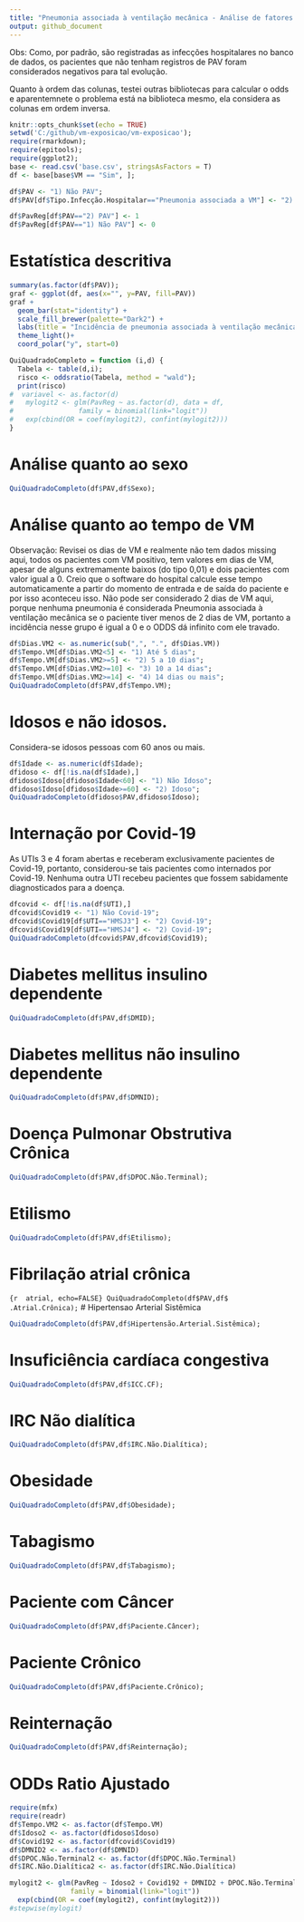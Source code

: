 ```yaml
---
title: "Pneumonia associada à ventilação mecânica - Análise de fatores de risco"
output: github_document
---
```


Obs: Como, por padrão, são registradas as infecções hospitalares no banco de dados, os pacientes que não tenham registros de PAV foram considerados negativos para tal evolução.

Quanto à ordem das colunas, testei outras bibliotecas para calcular o odds e aparentemnete o problema está na biblioteca mesmo, ela considera as colunas em ordem inversa.

```r
knitr::opts_chunk$set(echo = TRUE)
setwd('C:/github/vm-exposicao/vm-exposicao');
require(rmarkdown);
require(epitools);
require(ggplot2);
base <- read.csv('base.csv', stringsAsFactors = T)
df <- base[base$VM == "Sim", ];

df$PAV <- "1) Não PAV";
df$PAV[df$Tipo.Infecção.Hospitalar=="Pneumonia associada a VM"] <- "2) PAV";

df$PavReg[df$PAV=="2) PAV"] <- 1
df$PavReg[df$PAV=="1) Não PAV"] <- 0
```

# Estatística descritiva
```r
summary(as.factor(df$PAV));
graf <- ggplot(df, aes(x="", y=PAV, fill=PAV))
graf +  
  geom_bar(stat="identity") +
  scale_fill_brewer(palette="Dark2") +
  labs(title = "Incidência de pneumonia associada à ventilação mecânica", x = "", y = "")+
  theme_light()+
  coord_polar("y", start=0)
```

```r
QuiQuadradoCompleto = function (i,d) {
  Tabela <- table(d,i);
  risco <- oddsratio(Tabela, method = "wald");
  print(risco)
#  variavel <- as.factor(d)
#   mylogit2 <- glm(PavReg ~ as.factor(d), data = df,
#                family = binomial(link="logit"))
#   exp(cbind(OR = coef(mylogit2), confint(mylogit2)))
}
```

# Análise quanto ao sexo
```r
QuiQuadradoCompleto(df$PAV,df$Sexo);
```
# Análise quanto ao tempo de VM
Observação: Revisei os dias de VM e realmente não tem dados missing aqui, todos os pacientes com VM positivo, tem valores em dias de VM, apesar de alguns extremamente baixos (do tipo 0,01) e dois pacientes com valor igual a 0. Creio que o software do hospital calcule esse tempo automaticamente a partir do momento de entrada e de saída do paciente e por isso aconteceu isso.
Não pode ser considerado 2 dias de VM aqui, porque nenhuma pneumonia é considerada Pneumonia associada à ventilação mecânica se o paciente tiver menos de 2 dias de VM, portanto a incidência nesse grupo é igual a 0 e o ODDS dá infinito com ele travado.
```r
df$Dias.VM2 <- as.numeric(sub(",", ".", df$Dias.VM))
df$Tempo.VM[df$Dias.VM2<5] <- "1) Até 5 dias";
df$Tempo.VM[df$Dias.VM2>=5] <- "2) 5 a 10 dias";
df$Tempo.VM[df$Dias.VM2>=10] <- "3) 10 a 14 dias";
df$Tempo.VM[df$Dias.VM2>=14] <- "4) 14 dias ou mais";
QuiQuadradoCompleto(df$PAV,df$Tempo.VM);
```
# Idosos e não idosos.
Considera-se idosos pessoas com 60 anos ou mais.
```r
df$Idade <- as.numeric(df$Idade);
dfidoso <- df[!is.na(df$Idade),]
dfidoso$Idoso[dfidoso$Idade<60] <- "1) Não Idoso";
dfidoso$Idoso[dfidoso$Idade>=60] <- "2) Idoso";
QuiQuadradoCompleto(dfidoso$PAV,dfidoso$Idoso);
```

# Internação por Covid-19
As UTIs 3 e 4 foram abertas e receberam exclusivamente pacientes de Covid-19, portanto, considerou-se tais pacientes como internados por Covid-19. Nenhuma outra UTI recebeu pacientes que fossem sabidamente diagnosticados para a doença.
```r
dfcovid <- df[!is.na(df$UTI),]
dfcovid$Covid19 <- "1) Não Covid-19";
dfcovid$Covid19[df$UTI=="HMSJ3"] <- "2) Covid-19";
dfcovid$Covid19[df$UTI=="HMSJ4"] <- "2) Covid-19";
QuiQuadradoCompleto(dfcovid$PAV,dfcovid$Covid19);
```

# Diabetes mellitus insulino dependente
```r
QuiQuadradoCompleto(df$PAV,df$DMID);
```
# Diabetes mellitus não insulino dependente
```r
QuiQuadradoCompleto(df$PAV,df$DMNID);
```
# Doença Pulmonar Obstrutiva Crônica
```r
QuiQuadradoCompleto(df$PAV,df$DPOC.Não.Terminal);
```
# Etilismo
```r
QuiQuadradoCompleto(df$PAV,df$Etilismo);
```
# Fibrilação atrial crônica
```{r 
atrial, echo=FALSE}
QuiQuadradoCompleto(df$PAV,df$
                      .Atrial.Crônica);
```
# Hipertensao Arterial Sistêmica
```r
QuiQuadradoCompleto(df$PAV,df$Hipertensão.Arterial.Sistêmica);
```
# Insuficiência cardíaca congestiva
```r
QuiQuadradoCompleto(df$PAV,df$ICC.CF);
```
# IRC Não dialítica
```r
QuiQuadradoCompleto(df$PAV,df$IRC.Não.Dialítica);
```
# Obesidade
```r
QuiQuadradoCompleto(df$PAV,df$Obesidade);
```
# Tabagismo
```r
QuiQuadradoCompleto(df$PAV,df$Tabagismo);
```
# Paciente com Câncer
```r
QuiQuadradoCompleto(df$PAV,df$Paciente.Câncer);
```
# Paciente Crônico
```r
QuiQuadradoCompleto(df$PAV,df$Paciente.Crônico);
```
# Reinternação
```r
QuiQuadradoCompleto(df$PAV,df$Reinternação);
```
# ODDs Ratio Ajustado
```r
require(mfx)
require(readr)
df$Tempo.VM2 <- as.factor(df$Tempo.VM)
df$Idoso2 <- as.factor(dfidoso$Idoso)
df$Covid192 <- as.factor(dfcovid$Covid19)
df$DMNID2 <- as.factor(df$DMNID)
df$DPOC.Não.Terminal2 <- as.factor(df$DPOC.Não.Terminal)
df$IRC.Não.Dialítica2 <- as.factor(df$IRC.Não.Dialítica)

mylogit2 <- glm(PavReg ~ Idoso2 + Covid192 + DMNID2 + DPOC.Não.Terminal2 + IRC.Não.Dialítica2, data = df, 
               family = binomial(link="logit"))
  exp(cbind(OR = coef(mylogit2), confint(mylogit2)))
#stepwise(mylogit)
```
